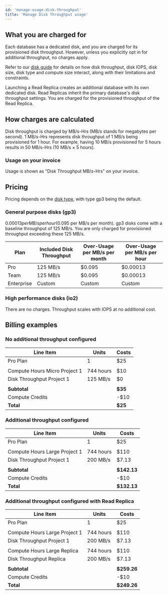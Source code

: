 ```yaml
---
id: 'manage-usage-disk-throughput'
title: 'Manage Disk Throughput usage'
---
```


## What you are charged for

Each database has a dedicated disk, and you are charged for its provisioned disk throughput. However, unless you explicitly opt in for additional throughput, no charges apply.

Refer to our [disk guide](/docs/guides/platform/compute-and-disk#disk) for details on how disk throughput, disk IOPS, disk size, disk type and compute size interact, along with their limitations and constraints.

<Admonition type="note">

Launching a Read Replica creates an additional database with its own dedicated disk. Read Replicas inherit the primary database's disk throughput settings. You are charged for the provisioned throughput of the Read Replica.

</Admonition>

## How charges are calculated

Disk throughput is charged by MB/s-Hrs (MB/s stands for megabytes per second). 1 MB/s-Hrs represents disk throughput of 1 MB/s being provisioned for 1 hour. For example, having 10 MB/s provisioned for 5 hours results in 50 MB/s-Hrs (10 MB/s × 5 hours).

### Usage on your invoice

Usage is shown as "Disk Throughput MB/s-Hrs" on your invoice.

## Pricing

Pricing depends on the [disk type](/docs/guides/platform/compute-and-disk#disk-types), with type gp3 being the default.

### General purpose disks (gp3)

$0.00013 per MB/s per hour ($0.095 per MB/s per month). gp3 disks come with a baseline throughput of 125 MB/s. You are only charged for provisioned throughput exceeding these 125 MB/s.

| Plan       | Included Disk Throughput | Over-Usage per MB/s per month | Over-Usage per MB/s per hour |
| ---------- | ------------------------ | ----------------------------- | ---------------------------- |
| Pro        | 125 MB/s                 | $0.095                        | $0.00013                     |
| Team       | 125 MB/s                 | $0.095                        | $0.00013                     |
| Enterprise | Custom                   | Custom                        | Custom                       |

### High performance disks (io2)

There are no charges. Throughput scales with IOPS at no additional cost.

## Billing examples

### No additional throughput configured

| Line Item                     | Units     | Costs   |
| ----------------------------- | --------- | ------- |
| Pro Plan                      | 1         | $25     |
|                               |           |         |
| Compute Hours Micro Project 1 | 744 hours | $10     |
| Disk Throughput Project 1     | 125 MB/s  | $0      |
|                               |           |         |
| **Subtotal**                  |           | **$35** |
| Compute Credits               |           | -$10    |
| **Total**                     |           | **$25** |

### Additional throughput configured

| Line Item                     | Units     | Costs       |
| ----------------------------- | --------- | ----------- |
| Pro Plan                      | 1         | $25         |
|                               |           |             |
| Compute Hours Large Project 1 | 744 hours | $110        |
| Disk Throughput Project 1     | 200 MB/s  | $7.13       |
|                               |           |             |
| **Subtotal**                  |           | **$142.13** |
| Compute Credits               |           | -$10        |
| **Total**                     |           | **$132.13** |

### Additional throughput configured with Read Replica

| Line Item                     | Units     | Costs       |
| ----------------------------- | --------- | ----------- |
| Pro Plan                      | 1         | $25         |
|                               |           |             |
| Compute Hours Large Project 1 | 744 hours | $110        |
| Disk Throughput Project 1     | 200 MB/s  | $7.13       |
|                               |           |             |
| Compute Hours Large Replica   | 744 hours | $110        |
| Disk Throughput Replica       | 200 MB/s  | $7.13       |
|                               |           |             |
| **Subtotal**                  |           | **$259.26** |
| Compute Credits               |           | -$10        |
| **Total**                     |           | **$249.26** |
